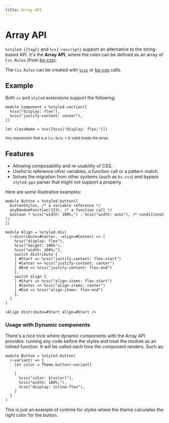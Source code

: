 ```yaml
---
title: Array API
---
```


# Array API

`%styled.{{tag}}` and `%cx{:rescript}` support an alternative to the string-based API. It's the **Array API**, where the rules can be defined as an array of `Css.Rules` (from [bs-css](https://github.com/giraud/bs-css)).

The `Css.Rules` can be created with [`%css`](./css.md) or [bs-css](https://github.com/giraud/bs-css) calls.

## Example

Both `cx` and `styled` extensions support the following:

```rescript
module Component = %styled.section([
  %css("display: flex"),
  %css("justify-content: center"),
])

let className = %cx([%css("display: flex;")])
```

<small>Any expression that is a `Css.Rule.t` is valid inside the array.</small>

## Features

- Allowing composability and re-usability of CSS.
- Useful to reference other variables, a function call or a pattern match.
- Solves the migration from other systems (such as `bs-css`) and bypass `styled-ppx` parser that might not support a property.

Here are some illustrative examples:

```rescript
module Button = %styled.button([
  buttonStyles, /* a variable reference */
  anyRandomFunction(123), /* a function call */
  boolean ? %css("width: 100%;") : %css("width: auto"), /* conditional */
])

```

```rescript
module Align = %styled.div(
  (~distribute=#Center, ~align=#Center) => [
    %css("display: flex"),
    %css("height: 100%"),
    %css("width: 100%;"),
    switch distribute {
    | #Start => %css("justify-content: flex-start")
    | #Center => %css("justify-content: center")
    | #End => %css("justify-content: flex-end")
    },
    switch align {
    | #Start => %css("align-items: flex-start")
    | #Center => %css("align-items: center")
    | #End => %css("align-items: flex-end")
    },
  ]
)

<Align distribute=#Start align=#Start />
```

### Usage with Dynamic components

There's a nice trick where dynamic components with the Array API provides: running any code before the styles and treat the module as an inlined function. It will be called each time the component renders. Such as:

```rescript
module Button = %styled.button(
  (~variant) => {
    let color = Theme.button(~variant)

    [
      %css("color: $(color)"),
      %css("width: 100%;"),
      %css("display: inline-flex"),
    ]
  }
)
```

This is just an example of runtime for styles where the theme calculates the right color for the button.
